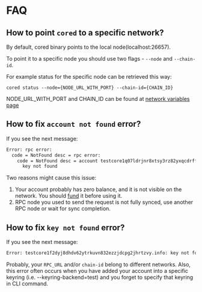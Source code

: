 # FAQ

## How to point `cored` to a specific network?

By default, cored binary points to the local node(localhost:26657).

To point it to a specific node you should use two flags - `--node` and `--chain-id`.

For example status for the specific node can be retrieved this way:

```
cored status --node={NODE_URL_WITH_PORT} --chain-id={CHAIN_ID}
```

NODE_URL_WITH_PORT and CHAIN_ID can be found at
<a href="/docs/tutorials/get-started/setup-cli" target="_blank" rel="noopener noreferrer" class="text-[#24cc8e] hover:text-[#1db07a] text-md font-bold">network variables page</a>


## How to fix `account not found` error?

If you see the next message:

```bash
Error: rpc error:
  code = NotFound desc = rpc error:
    code = NotFound desc = account testcore1q07ldrjnr8xtsy3rz82yxqcdrffu3uw3daslrw not found:
      key not found
```

Two reasons might cause this issue:

1. Your account probably has zero balance, and it is not visible on the network. You should
   <a href="/docs/tools/faucet" target="_blank" rel="noopener noreferrer" class="text-[#24cc8e] hover:text-[#1db07a] text-lg font-bold">fund</a>
 it before using it.
2. RPC node you used to send the request is not fully synced, use another RPC node or wait for sync
   completion.

## How to fix `key not found` error?

If you see the next message:

```bash
Error: testcore1f2dyj8dhdv62ytrkuvn832ezzjdcpg2jhrtzvy.info: key not found
```

Probably, your `RPC_URL` and/or `chain-id` belong to different networks. Also, this error often
occurs when you have added your account into a specific keyring (i.e. --keyring-backend=test) and
you forget to specify that keyring in CLI command.
